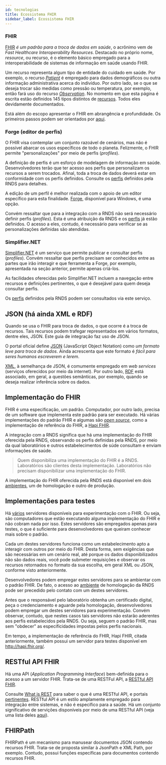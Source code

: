 ```yaml
---
id: tecnologias
title: Ecossistema FHIR
sidebar_label: Ecossistema FHIR
---
```


### FHIR


<EmDesenvolvimento />

[FHIR](https://hl7.org/fhir/) _é um padrão para a troca de dados em saúde_, o acrônimo vem de _Fast Healthcare Interoperability Resources_. Destacado no próprio nome, _resource_, ou recurso, é o elemento básico empregado para a interoperabilidade de sistemas de informação em saúde usando FHIR.

Um recurso representa algum tipo de entidade do cuidado em saúde. Por exemplo, o recurso [_Patient_](https://www.hl7.org/fhir/patient.html) é empregado para dados demográficos ou outra informação administrativa acerca do indivíduo. Por outro lado, se o que se deseja trocar são medidas como pressão ou temperatura, por exemplo, então fará uso do recurso [_Observation_](https://www.hl7.org/fhir/observation.html). No momento em que esta página é escrita estão definidos 145 tipos distintos de [recursos](https://www.hl7.org/fhir/resourcelist.html). Todos eles devidamente documentados.

Está além do escopo apresentar o FHIR em abrangência e profundidade. Os primeiros passos podem ser orientados por [aqui](https://blog.heliossoftware.com/fhir-training-the-early-steps-of-mastering-hl7-fhir-997d8dfa1320).

### Forge (editor de perfis)

O FHIR visa contemplar um conjunto razoável de cenários, mas não é possível abarcar os usos específicos de todo o planeta. Felizmente, o FHIR permite "personalizações" por meio de perfis (_profiles_).

A definição de perfis é um esforço de modelagem de informação em saúde.
Desenvolvedores terão que ter acesso aos perfis que personalizam os recursos a serem trocados. Afinal, toda a troca de
dados deverá estar em conformidade com os perfis definidos. Consulte os [perfis](https://simplifier.net/RedeNacionaldeDadosemSaude) definidos pela RNDS para detalhes.

A edição de um perfil é melhor realizada com o apoio de um editor
específico para esta finalidade. [Forge](https://simplifier.net/forge), disponível para Windows, é uma opção.

Convém ressaltar que para a integração com a RNDS não será necessário definir perfis (_profiles_). Esta é uma atribuição da RNDS e os [perfis](./perfis) já estão definidos. O acesso a eles, contudo, é necessário para verificar se as personalizações definidas são atendidas.

### Simplifier.NET

[Simplifier.NET](https://simplifier.net) é um serviço que permite
publicar e consultar perfis (_profiles_). Convém ressaltar que perfis precisam ser conhecidos entre as partes que irão interagir e que ferramenta a Forge, por exemplo, apresentada na seção anterior, permite apenas criá-los.

As facilidades oferecidas pelo Simplifier.NET incluem a navegação entre recursos e definições pertinentes, o que é desejável para
quem deseja consultar perfis.

Os [perfis](./perfis) definidos pela RNDS podem ser consultados via este serviço.

## JSON (há ainda XML e RDF)

Quando se usa o FHIR para troca de dados, o que ocorre é a troca de recursos. Tais recursos podem trafegar representados em vários formatos, dentre eles, JSON. Este guia de integração faz uso de JSON.

O portal oficial define [JSON](https://www.json.org/json-en.html) (JavaScript Object Notation) como _um formato leve para troca de dados_. Ainda acrescenta que este formato é _fácil para seres humanos escreverem e lerem_.

[XML](https://en.wikipedia.org/wiki/XML), à semelhança de JSON, é comumente empregado em _web services_ (serviços oferecidos por meio da internet). Por outro lado, [RDF](https://www.hl7.org/fhir/rdf.html) está associado, em geral, a questões semânticas, por exemplo, quando se deseja realizar inferência sobre os dados.

## Implementação do FHIR

FHIR é uma especificação, um padrão. Computador, por outro lado, precisa de um software que implementa este padrão para ser executado. Há várias implementações do padrão FHIR e algumas são [_open source_](https://wiki.hl7.org/Open_Source_FHIR_implementations), como a implementação de referência do FHIR, a [Hapi FHIR](https://hapifhir.io).

A integração com a RNDS significa que há uma implementação do FHIR oferecida pela RNDS, observando os perfis definidas pela RNDS, por meio da qual laboratórios e outros estabelecimentos de súde consultam e enviam informações de saúde.

> Quem disponibiliza uma implementação do FHIR é a RNDS. Laboratórios são clientes desta implementação. Laboratórios não precisam disponibilizar uma implementação do FHIR.

A implementação do FHIR oferecida pela RNDS está disponível em dois [ambientes](./ambientes.md), um de homologação e outro de produção.

## Implementações para testes

Há [vários](https://wiki.hl7.org/Publicly_Available_FHIR_Servers_for_testing) servidores disponíveis para experimentação com o FHIR. Ou seja, são computadores que estão executando alguma implementação do FHIR e não cobram nada por isso. Estes servidores são empregados apenas para testes, o que
é suficiente para desenvolvedores que queiram conhecer mais sobre o padrão.

Cada um destes servidores funciona como um estabelecimento apto a interagir com outros por meio do FHIR. Desta forma, sem exigências que são necessárias em um cenário real, até porque os dados disponibilizados não são dados reais, você pode submeter requisições e observar os recursos retornados no formato da sua escolha, em geral XML ou JSON, conforme visto anteriormente.

Desenvolvedores podem empregar estes servidores para se ambientar com o padrão FHIR. De fato, o acesso ao [ambiente](./ambientes.md) de homologação da RNDS pode ser precedido pelo contato com um destes servidores.

Antes que o responsável pelo laboratório obtenha um certificado digital, peça o credenciamento e aguarde pela homologação, desenvolvedores podem empregar um destes servidores para experimentação. Convém observar, contudo, que nestes casos tais servidores não estarão aderentes aos perfis estabelecidos pela RNDS.
Ou seja, seguem o padrão FHIR, mas sem "obdecer" as especificidades impostas pelos perfis nacionais.

Em tempo, a implementação de referência do FHIR, Hapi FHIR, citada anteriormente, também possui um servidor para testes disponível em http://hapi.fhir.org/.

## RESTful API FHIR

Há uma API (_Application Programming Interface_) bem-definida para o acesso
a um servidor FHIR. Trata-se de uma RESTFul API, a [RESTful API FHIR](http://hl7.org/fhir/http.html).

Consulte [What is REST](https://restfulapi.net/) para saber o que é uma RESTful API, e portais [pertinentes](https://github.com/Kikobeats/awesome-api). RESTful API é um estilo amplamente empregado para integração entre sistemas, e não é específico para a saúde. Há um conjunto significativo de servições disponíveis
por meio de uma RESTful API (veja uma lista deles [aqui](https://medium.com/better-programming/a-curated-list-of-100-cool-and-fun-public-apis-to-inspire-your-next-project-7600ce3e9b3)).

## FHIRPath

FHIRPath é um mecanismo para manusear documentos JSON contendo recursos FHIR.
Trata-se de proposta similar à JsonPath e XML Path, por exemplo. Contudo,
possui funções específicas para documentos contendo recursos FHIR.
